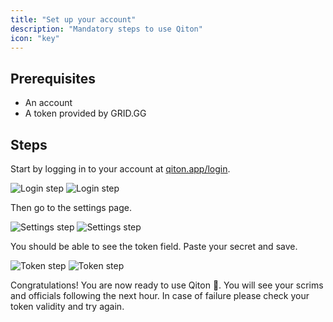 ```yaml
---
title: "Set up your account"
description: "Mandatory steps to use Qiton"
icon: "key"
---
```


## Prerequisites

- An account
- A token provided by GRID.GG

## Steps

Start by logging in to your account at [qiton.app/login](https://qiton.app/login).

<Frame>
    <img
        className="block dark:hidden"
        src="./images/setup/login_step.png"
        alt="Login step"
    />
    <img
        className="hidden dark:block"
        src="./images/setup/login_step.png"
        alt="Login step"
    />
</Frame>

Then go to the settings page.

<Frame>
    <img
        className="block dark:hidden"
        src="./images/setup/settings_step.png"
        alt="Settings step"
    />
    <img
        className="hidden dark:block"
        src="./images/setup/settings_step.png"
        alt="Settings step"
    />
</Frame>

You should be able to see the token field.
Paste your secret and save.

<Frame>
    <img
        className="block dark:hidden"
        src="./images/setup/token_step.png"
        alt="Token step"
    />
    <img
        className="hidden dark:block"
        src="./images/setup/token_step.png"
        alt="Token step"
    />
</Frame>

Congratulations! You are now ready to use Qiton 🥳.
You will see your scrims and officials following the next hour.
In case of failure please check your token validity and try again.
